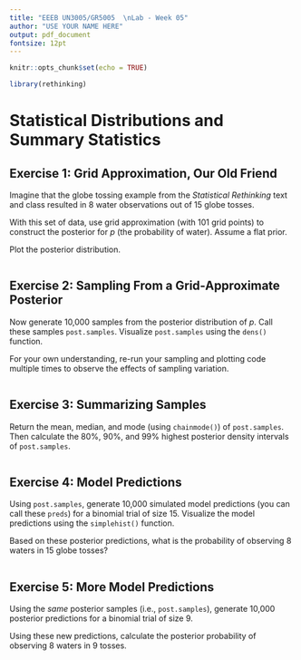 ```yaml
---
title: "EEEB UN3005/GR5005  \nLab - Week 05"
author: "USE YOUR NAME HERE"
output: pdf_document
fontsize: 12pt
---
```


```r

knitr::opts_chunk$set(echo = TRUE)

library(rethinking)
```


# Statistical Distributions and Summary Statistics


## Exercise 1: Grid Approximation, Our Old Friend

Imagine that the globe tossing example from the *Statistical Rethinking* text and class resulted in 8 water observations out of 15 globe tosses.

With this set of data, use grid approximation (with 101 grid points) to construct the posterior for *p* (the probability of water). Assume a flat prior.

Plot the posterior distribution.

```r

```


## Exercise 2: Sampling From a Grid-Approximate Posterior

Now generate 10,000 samples from the posterior distribution of *p*. Call these samples `post.samples`. Visualize `post.samples` using the `dens()` function. 

For your own understanding, re-run your sampling and plotting code multiple times to observe the effects of sampling variation.

```r

```


## Exercise 3: Summarizing Samples

Return the mean, median, and mode (using `chainmode()`) of `post.samples`. Then calculate the 80%, 90%, and 99% highest posterior density intervals of `post.samples`.

```r

```


## Exercise 4: Model Predictions

Using `post.samples`, generate 10,000 simulated model predictions (you can call these `preds`) for a binomial trial of size 15. Visualize the model predictions using the `simplehist()` function. 

Based on these posterior predictions, what is the probability of observing 8 waters in 15 globe tosses?

```r

```


## Exercise 5: More Model Predictions

Using the *same* posterior samples (i.e., `post.samples`), generate 10,000 posterior predictions for a binomial trial of size 9.

Using these new predictions, calculate the posterior probability of observing 8 waters in 9 tosses.

```r

```
